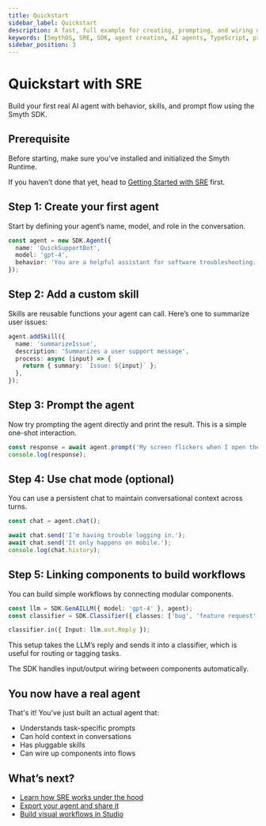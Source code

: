 ```yaml
---
title: Quickstart
sidebar_label: Quickstart
description: A fast, full example for creating, prompting, and wiring up agents using the Smyth SDK.
keywords: [SmythOS, SRE, SDK, agent creation, AI agents, TypeScript, programming]
sidebar_position: 3
---
```


# Quickstart with SRE

<InfoCallout title="What you'll learn">
Build your first real AI agent with behavior, skills, and prompt flow using the Smyth SDK.
</InfoCallout>

<Spacer size="md" />

## Prerequisite

Before starting, make sure you’ve installed and initialized the Smyth Runtime.

If you haven’t done that yet, head to [Getting Started with SRE](/docs/agent-runtime/getting-started) first.

<Spacer size="md" />

## Step 1: Create your first agent

Start by defining your agent’s name, model, and role in the conversation.

```typescript
const agent = new SDK.Agent({
  name: 'QuickSupportBot',
  model: 'gpt-4',
  behavior: 'You are a helpful assistant for software troubleshooting.',
});
```

## Step 2: Add a custom skill

Skills are reusable functions your agent can call. Here’s one to summarize user issues:

```typescript
agent.addSkill({
  name: 'summarizeIssue',
  description: 'Summarizes a user support message',
  process: async (input) => {
    return { summary: `Issue: ${input}` };
  },
});
```

## Step 3: Prompt the agent

Now try prompting the agent directly and print the result. This is a simple one-shot interaction.

```typescript
const response = await agent.prompt('My screen flickers when I open the app.');
console.log(response);
```

## Step 4: Use chat mode (optional)
You can use a persistent chat to maintain conversational context across turns.

```typescript
const chat = agent.chat();

await chat.send('I’m having trouble logging in.');
await chat.send('It only happens on mobile.');
console.log(chat.history);
```

## Step 5: Linking components to build workflows

You can build simple workflows by connecting modular components.
```typescript
const llm = SDK.GenAILLM({ model: 'gpt-4' }, agent);
const classifier = SDK.Classifier({ classes: ['bug', 'feature request', 'other'] }, agent);

classifier.in({ Input: llm.out.Reply });
```
This setup takes the LLM’s reply and sends it into a classifier, which is useful for routing or tagging tasks.

<InfoCallout title="Why this works"> The SDK handles input/output wiring between components automatically. </InfoCallout>
<Spacer size="md" />

## You now have a real agent

That's it! You’ve just built an actual agent that:

- Understands task-specific prompts
- Can hold context in conversations
- Has pluggable skills
- Can wire up components into flows

<Spacer size="md" />

## What’s next?

- [Learn how SRE works under the hood](/docs/agent-runtime/overview)
- [Export your agent and share it](/docs/agent-collaboration/overview)
- [Build visual workflows in Studio](/docs/agent-studio/overview)
